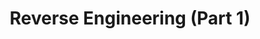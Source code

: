 ---
authors:
- org/sigpwny
featured: false
slides: rev1.pdf
tags:
- rev
- compilation
- x86
- in-depth
time_start: 2017-03-05T18:00:00.000000Z
title: Reverse Engineering (Part 1)
week_number: 7
---